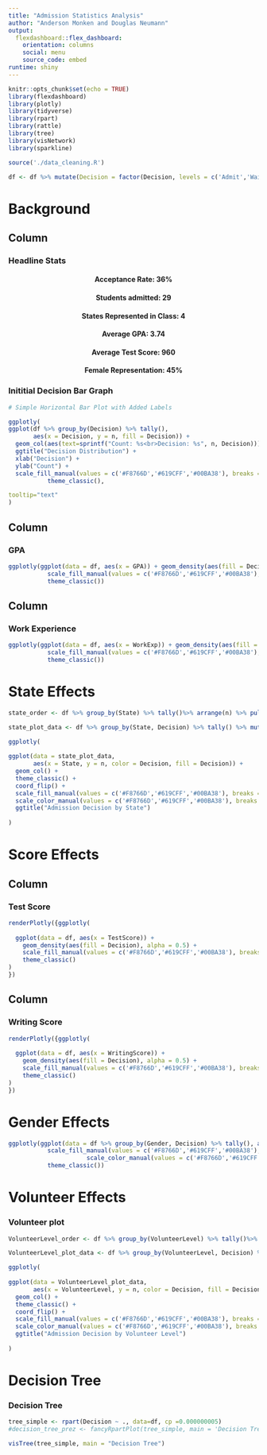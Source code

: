```yaml
---
title: "Admission Statistics Analysis"
author: "Anderson Monken and Douglas Neumann"
output: 
  flexdashboard::flex_dashboard:
    orientation: columns
    social: menu
    source_code: embed
runtime: shiny
---
```


```r
knitr::opts_chunk$set(echo = TRUE)
library(flexdashboard)
library(plotly)
library(tidyverse)
library(rpart)
library(rattle)
library(tree)
library(visNetwork)
library(sparkline)

source('./data_cleaning.R')

df <- df %>% mutate(Decision = factor(Decision, levels = c('Admit','Waitlist','Decline')))
```

Background
========================================================

Column
-------------------------------------

### Headline Stats

<center>
<h4> Acceptance Rate: <b>36%</b> </h4>
<h4> Students admitted: <b>29</b> </h4>
<h4> States Represented in Class: <b>4</b> </h4>
<h4> Average GPA: <b>3.74</b> </h4>
<h4> Average Test Score: <b>960</b> </h4>
<h4> Female Representation: <b>45%</b> </h4>
</center>

### Inititial Decision Bar Graph

```r
# Simple Horizontal Bar Plot with Added Labels

ggplotly(
ggplot(df %>% group_by(Decision) %>% tally(), 
       aes(x = Decision, y = n, fill = Decision)) + 
  geom_col(aes(text=sprintf("Count: %s<br>Decision: %s", n, Decision))) + 
  ggtitle("Decision Distribution") + 
  xlab("Decision") +
  ylab("Count") +
  scale_fill_manual(values = c('#F8766D','#619CFF','#00BA38'), breaks = c('Decline','Waitlist','Admit')) +
           theme_classic(),

tooltip="text"
)
```


Column
-------------------------------------

### GPA

```r
ggplotly(ggplot(data = df, aes(x = GPA)) + geom_density(aes(fill = Decision), alpha = 0.5) + 
           scale_fill_manual(values = c('#F8766D','#619CFF','#00BA38'), breaks = c('Decline','Waitlist','Admit')) +
           theme_classic())
```

Column
-------------------------------------

### Work Experience

```r
ggplotly(ggplot(data = df, aes(x = WorkExp)) + geom_density(aes(fill = Decision), alpha = 0.5) +
           scale_fill_manual(values = c('#F8766D','#619CFF','#00BA38'), breaks = c('Decline','Waitlist','Admit')) +
           theme_classic())
```


State Effects
========================================================

```r

state_order <- df %>% group_by(State) %>% tally()%>% arrange(n) %>% pull(State)

state_plot_data <- df %>% group_by(State, Decision) %>% tally() %>% mutate(Decision = factor(Decision, levels = c('Admit','Waitlist','Decline')), State = factor(State, state_order))

ggplotly(
  
ggplot(data = state_plot_data, 
       aes(x = State, y = n, color = Decision, fill = Decision)) + 
  geom_col() + 
  theme_classic() + 
  coord_flip() + 
  scale_fill_manual(values = c('#F8766D','#619CFF','#00BA38'), breaks = c('Decline','Waitlist','Admit')) +
  scale_color_manual(values = c('#F8766D','#619CFF','#00BA38'), breaks = c('Decline','Waitlist','Admit')) +
  ggtitle("Admission Decision by State")
         
)
```


Score Effects
========================================================


Column
-------------------------------------

### Test Score

```r
renderPlotly({ggplotly(
  
  ggplot(data = df, aes(x = TestScore)) + 
    geom_density(aes(fill = Decision), alpha = 0.5) + 
    scale_fill_manual(values = c('#F8766D','#619CFF','#00BA38'), breaks = c('Decline','Waitlist','Admit')) +
    theme_classic()
)
})
```

Column
-------------------------------------

### Writing Score

```r
renderPlotly({ggplotly(
  
  ggplot(data = df, aes(x = WritingScore)) + 
    geom_density(aes(fill = Decision), alpha = 0.5) + 
    scale_fill_manual(values = c('#F8766D','#619CFF','#00BA38'), breaks = c('Decline','Waitlist','Admit')) +
    theme_classic()
)
})
```





Gender Effects
========================================================

```r
ggplotly(ggplot(data = df %>% group_by(Gender, Decision) %>% tally(), aes(x = Gender, y = n, color = Decision, fill = Decision)) + geom_col() +
           scale_fill_manual(values = c('#F8766D','#619CFF','#00BA38'), breaks = c('Decline','Waitlist','Admit')) +
                      scale_color_manual(values = c('#F8766D','#619CFF','#00BA38'), breaks = c('Decline','Waitlist','Admit')) +
           theme_classic())
```


Volunteer Effects
========================================================

### Volunteer plot

```r

VolunteerLevel_order <- df %>% group_by(VolunteerLevel) %>% tally()%>% arrange(n) %>% pull(VolunteerLevel)

VolunteerLevel_plot_data <- df %>% group_by(VolunteerLevel, Decision) %>% tally() %>% mutate(Decision = factor(Decision, levels = c('Admit','Waitlist','Decline')), VolunteerLevel = factor(VolunteerLevel, VolunteerLevel_order))

ggplotly(
  
ggplot(data = VolunteerLevel_plot_data, 
       aes(x = VolunteerLevel, y = n, color = Decision, fill = Decision)) + 
  geom_col() + 
  theme_classic() + 
  coord_flip() + 
  scale_fill_manual(values = c('#F8766D','#619CFF','#00BA38'), breaks = c('Decline','Waitlist','Admit')) +
  scale_color_manual(values = c('#F8766D','#619CFF','#00BA38'), breaks = c('Decline','Waitlist','Admit')) +
  ggtitle("Admission Decision by Volunteer Level")
         
)
```


Decision Tree
=========================================================


### Decision Tree

```r
tree_simple <- rpart(Decision ~ ., data=df, cp =0.000000005)
#decision_tree_prez <- fancyRpartPlot(tree_simple, main = 'Decision Tree of Admissions\n\n', sub = NA)

visTree(tree_simple, main = "Decision Tree")

```
